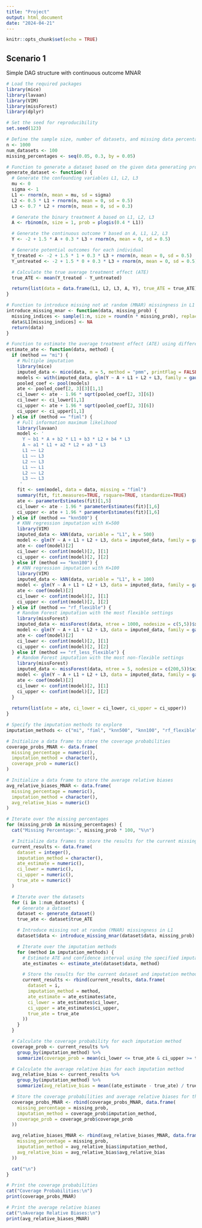 ---
title: "Project"
output: html_document
date: "2024-04-21"
---

```{r setup, include=FALSE}
knitr::opts_chunk$set(echo = TRUE)
```



## Scenario 1

Simple DAG structure with continuous outcome MNAR

```{r}
# Load the required packages
library(mice)
library(lavaan)
library(VIM)
library(missForest)
library(dplyr)

# Set the seed for reproducibility
set.seed(123)

# Define the sample size, number of datasets, and missing data percentages
n <- 1000
num_datasets <- 100
missing_percentages <- seq(0.05, 0.3, by = 0.05)

# Function to generate a dataset based on the given data generating process
generate_dataset <- function() {
  # Generate the confounding variables L1, L2, L3
  mu <- 0
  sigma <- 1
  L1 <- rnorm(n, mean = mu, sd = sigma)
  L2 <- 0.5 * L1 + rnorm(n, mean = 0, sd = 0.5)
  L3 <- 0.7 * L2 + rnorm(n, mean = 0, sd = 0.3)

  # Generate the binary treatment A based on L1, L2, L3
  A <- rbinom(n, size = 1, prob = plogis(0.4 * L1))

  # Generate the continuous outcome Y based on A, L1, L2, L3
  Y <- -2 + 1.5 * A + 0.3 * L3 + rnorm(n, mean = 0, sd = 0.5)

  # Generate potential outcomes for each individual
  Y_treated <- -2 + 1.5 * 1 + 0.3 * L3 + rnorm(n, mean = 0, sd = 0.5)
  Y_untreated <- -2 + 1.5 * 0 + 0.3 * L3 + rnorm(n, mean = 0, sd = 0.5)

  # Calculate the true average treatment effect (ATE)
  true_ATE <- mean(Y_treated - Y_untreated)

  return(list(data = data.frame(L1, L2, L3, A, Y), true_ATE = true_ATE))
}

# Function to introduce missing not at random (MNAR) missingness in L1
introduce_missing_mnar <- function(data, missing_prob) {
  missing_indices <- sample(1:n, size = round(n * missing_prob), replace = FALSE, prob = pnorm(data$L1))
  data$L1[missing_indices] <- NA
  return(data)
}
```

```{r}
# Function to estimate the average treatment effect (ATE) using different imputation methods
estimate_ate <- function(data, method) {
  if (method == "mi") {
    # Multiple imputation
    library(mice)
    imputed_data <- mice(data, m = 5, method = "pmm", printFlag = FALSE)
    models <- with(imputed_data, glm(Y ~ A + L1 + L2 + L3, family = gaussian()))
    pooled_coef <- pool(models)
    ate <- pooled_coef[2, 3][3][1,1]
    ci_lower <- ate - 1.96 * sqrt(pooled_coef[2, 3][6])
    ci_lower <- ci_lower[1,1]
    ci_upper <- ate + 1.96 * sqrt(pooled_coef[2, 3][6])
    ci_upper <- ci_upper[1,1]
  } else if (method == "fiml") {
    # Full information maximum likelihood
    library(lavaan)
    model <- '
      Y ~ b1 * A + b2 * L1 + b3 * L2 + b4 * L3
      A ~ a1 * L1 + a2 * L2 + a3 * L3
      L1 ~~ L2
      L1 ~~ L3
      L2 ~~ L3
      L1 ~~ L1
      L2 ~~ L2
      L3 ~~ L3
     '
    fit <- sem(model, data = data, missing = "fiml")
    summary(fit, fit.measures=TRUE, rsquare=TRUE, standardize=TRUE)
    ate <- parameterEstimates(fit)[1,5]
    ci_lower <- ate - 1.96 * parameterEstimates(fit)[1,6]
    ci_upper <- ate + 1.96 * parameterEstimates(fit)[1,6]
  } else if (method == "knn500") {
    # KNN regression imputation with K=500
    library(VIM)
    imputed_data <- kNN(data, variable = "L1", k = 500)
    model <- glm(Y ~ A + L1 + L2 + L3, data = imputed_data, family = gaussian())
    ate <- coef(model)[2]
    ci_lower <- confint(model)[2, ][1]
    ci_upper <- confint(model)[2, ][2]
  } else if (method == "knn100") {
    # KNN regression imputation with K=100
    library(VIM)
    imputed_data <- kNN(data, variable = "L1", k = 100)
    model <- glm(Y ~ A + L1 + L2 + L3, data = imputed_data, family = gaussian())
    ate <- coef(model)[2]
    ci_lower <- confint(model)[2, ][1]
    ci_upper <- confint(model)[2, ][2]
  } else if (method == "rf_flexible") {
    # Random Forest imputation with the most flexible settings
    library(missForest)
    imputed_data <- missForest(data, ntree = 1000, nodesize = c(5,5))$ximp
    model <- glm(Y ~ A + L1 + L2 + L3, data = imputed_data, family = gaussian())
    ate <- coef(model)[2]
    ci_lower <- confint(model)[2, ][1]
    ci_upper <- confint(model)[2, ][2]
  } else if (method == "rf_less_flexible") {
    # Random Forest imputation with the most non-flexible settings
    library(missForest)
    imputed_data <- missForest(data, ntree = 5, nodesize = c(200,5))$ximp
    model <- glm(Y ~ A + L1 + L2 + L3, data = imputed_data, family = gaussian())
    ate <- coef(model)[2]
    ci_lower <- confint(model)[2, ][1]
    ci_upper <- confint(model)[2, ][2]
  }
  
  return(list(ate = ate, ci_lower = ci_lower, ci_upper = ci_upper))
}

# Specify the imputation methods to explore
imputation_methods <- c("mi", "fiml", "knn500", "knn100", "rf_flexible", "rf_less_flexible")

# Initialize a data frame to store the coverage probabilities
coverage_probs_MNAR <- data.frame(
  missing_percentage = numeric(),
  imputation_method = character(),
  coverage_prob = numeric()
)

# Initialize a data frame to store the average relative biases
avg_relative_biases_MNAR <- data.frame(
  missing_percentage = numeric(),
  imputation_method = character(),
  avg_relative_bias = numeric()
)

# Iterate over the missing percentages
for (missing_prob in missing_percentages) {
  cat("Missing Percentage:", missing_prob * 100, "%\n")

  # Initialize data frames to store the results for the current missing percentage
  current_results <- data.frame(
    dataset = integer(),
    imputation_method = character(),
    ate_estimate = numeric(),
    ci_lower = numeric(),
    ci_upper = numeric(),
    true_ate = numeric()
  )

  # Iterate over the datasets
  for (i in 1:num_datasets) {
    # Generate a dataset
    dataset <- generate_dataset()
    true_ate <- dataset$true_ATE

    # Introduce missing not at random (MNAR) missingness in L1
    dataset$data <- introduce_missing_mnar(dataset$data, missing_prob)

    # Iterate over the imputation methods
    for (method in imputation_methods) {
      # Estimate ATE and confidence interval using the specified imputation method
      ate_estimates <- estimate_ate(dataset$data, method)

      # Store the results for the current dataset and imputation method
      current_results <- rbind(current_results, data.frame(
        dataset = i,
        imputation_method = method,
        ate_estimate = ate_estimates$ate,
        ci_lower = ate_estimates$ci_lower,
        ci_upper = ate_estimates$ci_upper,
        true_ate = true_ate
      ))
    }
  }

  # Calculate the coverage probability for each imputation method
  coverage_prob <- current_results %>%
    group_by(imputation_method) %>%
    summarize(coverage_prob = mean(ci_lower <= true_ate & ci_upper >= true_ate))

  # Calculate the average relative bias for each imputation method
  avg_relative_bias <- current_results %>%
    group_by(imputation_method) %>%
    summarize(avg_relative_bias = mean((ate_estimate - true_ate) / true_ate))

  # Store the coverage probabilities and average relative biases for the current missing percentage
  coverage_probs_MNAR <- rbind(coverage_probs_MNAR, data.frame(
    missing_percentage = missing_prob,
    imputation_method = coverage_prob$imputation_method,
    coverage_prob = coverage_prob$coverage_prob
  ))

  avg_relative_biases_MNAR <- rbind(avg_relative_biases_MNAR, data.frame(
    missing_percentage = missing_prob,
    imputation_method = avg_relative_bias$imputation_method,
    avg_relative_bias = avg_relative_bias$avg_relative_bias
  ))

  cat("\n")
}
```

```{r}
# Print the coverage probabilities
cat("Coverage Probabilities:\n")
print(coverage_probs_MNAR)

# Print the average relative biases
cat("\nAverage Relative Biases:\n")
print(avg_relative_biases_MNAR)
```
